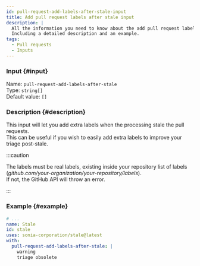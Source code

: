 ```yaml
---
id: pull-request-add-labels-after-stale-input
title: Add pull request labels after stale input
description: |
  All the information you need to know about the add pull request labels after stale input.
  Including a detailed description and an example.
tags:
  - Pull requests
  - Inputs
---
```


### Input {#input}

Name: `pull-request-add-labels-after-stale`  
Type: `string[]`  
Default value: `[]`

### Description {#description}

This input will let you add extra labels when the processing stale the pull requests.  
This can be useful if you wish to easily add extra labels to improve your triage post-stale.

:::caution

The labels must be real labels, existing inside your repository list of labels (_github.com/your-organization/your-repository/labels_).  
If not, the GitHub API will throw an error.

:::

### Example {#example}

```yml {6-8}
# ...
name: Stale
id: stale
uses: sonia-corporation/stale@latest
with:
  pull-request-add-labels-after-stale: |
    warning
    triage obsolete
```
